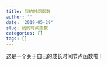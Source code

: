 ```yaml
---
title: 我的时间函数
author: ''
date: '2019-05-29'
slug: 我的时间函数
categories: []
tags: []
---
```

这是一个关于自己的成长时间节点函数啦！
